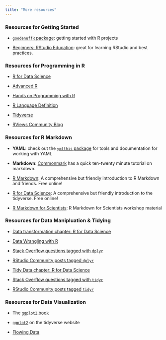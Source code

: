 ```yaml
---
title: "More resources"
---
```


### Resources for Getting Started 

+ [`goodenuffR` package](https://github.com/mjfrigaard/goodenuffR): getting started with R projects

+ [Beginners: RStudio Education](https://education.rstudio.com/learn/beginner/): great for learning RStudio and best practices. 

### Resources for Programming in R 

+ [R for Data Science](https://r4ds.had.co.nz/) 

+ [Advanced R](https://adv-r.hadley.nz/)  

+ [Hands on Programming with R](https://rstudio-education.github.io/hopr/r-objects.html)

+ [R Language Definition](https://cran.r-project.org/doc/manuals/r-release/R-lang.html#Objects)

+ [Tidyverse](https://www.tidyverse.org/)  

+ [RViews Community Blog](https://rviews.rstudio.com/)

### Resources for R Markdown  

- **YAML**: check out the [`ymlthis` package](https://r-lib.github.io/ymlthis/) for tools and documentation for working with YAML

- **Markdown**: [Commonmark](https://commonmark.org/help/tutorial) has a quick ten-twenty minute tutorial on markdown.

- [R Markdown](https://bookdown.org/yihui/rmarkdown/): A comprehensive but friendly introduction to R Markdown and friends. Free online!

- [R for Data Science](http://r4ds.had.co.nz/): A comprehensive but friendly introduction to the tidyverse. Free online!

- [R Markdown for Scientists](https://rmd4sci.njtierney.com/): R Markdown for Scientists workshop material

### Resources for Data Manipluation & Tidying

+ [Data transformation chapter: R for Data Science](https://r4ds.had.co.nz/transform.html) 

+ [Data Wrangling with R](https://cengel.github.io/R-data-wrangling/) 

+ [Stack Overflow questions tagged with `dplyr`](https://stackoverflow.com/questions/tagged/dplyr)

+ [RStudio Community posts tagged `dplyr`](https://community.rstudio.com/tag/dplyr)

+ [Tidy Data chapter: R for Data Science](https://r4ds.had.co.nz/tidy-data.html) 

+ [Stack Overflow questions tagged with `tidyr`](https://stackoverflow.com/questions/tagged/tidyr)

+ [RStudio Community posts tagged `tidyr`](https://community.rstudio.com/tag/tidyr)

### Resources for Data Visualization  

+ The [`ggplot2` book](https://ggplot2-book.org/) 

+ [`ggplot2`](https://ggplot2.tidyverse.org/) on the tidyverse website 

+ [Flowing Data](https://flowingdata.com/) 
